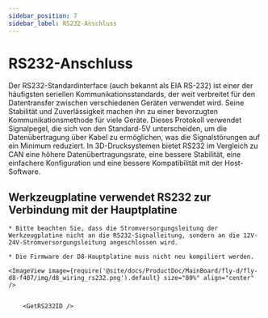 ```yaml
---
sidebar_position: 7
sidebar_label: RS232-Anschluss
---
```






# RS232-Anschluss

Der RS232-Standardinterface (auch bekannt als EIA RS-232) ist einer der häufigsten seriellen Kommunikationsstandards, der weit verbreitet für den Datentransfer zwischen verschiedenen Geräten verwendet wird. Seine Stabilität und Zuverlässigkeit machen ihn zu einer bevorzugten Kommunikationsmethode für viele Geräte. Dieses Protokoll verwendet Signalpegel, die sich von den Standard-5V unterscheiden, um die Datenübertragung über Kabel zu ermöglichen, was die Signalstörungen auf ein Minimum reduziert. In 3D-Drucksystemen bietet RS232 im Vergleich zu CAN eine höhere Datenübertragungsrate, eine bessere Stabilität, eine einfachere Konfiguration und eine bessere Kompatibilität mit der Host-Software.

## Werkzeugplatine verwendet RS232 zur Verbindung mit der Hauptplatine

    * Bitte beachten Sie, dass die Stromversorgungsleitung der Werkzeugplatine nicht an die RS232-Signalleitung, sondern an die 12V-24V-Stromversorgungsleitung angeschlossen wird.

    * Die Firmware der D8-Hauptplatine muss nicht neu kompiliert werden.

    <ImageView image={require('@site/docs/ProductDoc/MainBoard/fly-d/fly-d8-f407/img/d8_wiring_rs232.png').default} size="80%" align="center" />


        <GetRS232ID />